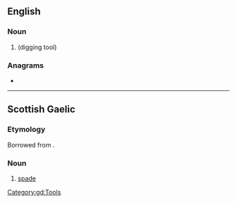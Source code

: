 {{also|Spaid|spáid}}
==English==

===Noun===
{{en-noun}}

# {{obsolete form of|spade|nodot=yes|lang=en}} (digging tool)

{{Webster 1913}}

===Anagrams===
* {{anagrams|en|apids|sapid}}

----

==Scottish Gaelic==

===Etymology===
Borrowed from {{bor|gd|en|spade|notext=1}}.

===Noun===
{{gd-noun|g=f|gen=spaide|pl=spaidean}}

# [[spade]]

[[Category:gd:Tools]]